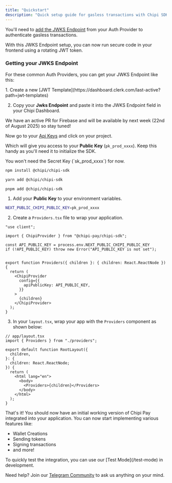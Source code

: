 ```yaml
---
title: "Quickstart"
description: "Quick setup guide for gasless transactions with Chipi SDK in Next.js applications"
---
```


<Steps>
  <Step title="Configure your Authentication" titleSize="h2">

You'll need to [add the JWKS Endpoint](https://dashboard.chipipay.com/configure/jwks-endpoint) from your Auth Provider to authenticate gasless transactions.

<Tip>
  With this JWKS Endpoint setup, you can now run secure code in your frontend
  using a rotating JWT token.
</Tip>

### Getting your JWKS Endpoint

For these common Auth Providers, you can get your JWKS Endpoint like this:

<Tabs>
  <Tab title="Clerk">
  1. Create a new [JWT Template](https://dashboard.clerk.com/last-active?path=jwt-templates)

  2. Copy your **Jwks Endpoint** and paste it into the JWKS Endpoint field in your Chipi Dashboard.
  </Tab>

  <Tab title="Firebase">
  We have an active PR for Firebase and will be available by next week (22nd of August 2025)
   so stay tuned!

  </Tab>

</Tabs>

</Step>

<Step title="Get your Public Key" titleSize="h2">

Now go to your [Api Keys](https://dashboard.chipipay.com/configure/api-keys) and click on your project.

Which will give you access to your **Public Key** (`pk_prod_xxxx`). Keep this handy as you'll need it to initialize the SDK.

<Info>
 You won't need the Secret Key (`sk_prod_xxxx`) for now.
</Info>

</Step>

<Step title="Install the SDK" titleSize="h2">

<CodeGroup>

```bash npm
npm install @chipi/chipi-sdk
```

```bash yarn
yarn add @chipi/chipi-sdk
```

```bash pnpm
pnpm add @chipi/chipi-sdk
```

</CodeGroup>

</Step>

<Step title="Initialize the SDK" titleSize="h2">

1. Add your **Public Key** to your environment variables.

```bash
NEXT_PUBLIC_CHIPI_PUBLIC_KEY=pk_prod_xxxx
```

2. Create a `Providers.tsx` file to wrap your application.

```tsx
"use client";

import { ChipiProvider } from "@chipi-pay/chipi-sdk";

const API_PUBLIC_KEY = process.env.NEXT_PUBLIC_CHIPI_PUBLIC_KEY
if (!API_PUBLIC_KEY) throw new Error("API_PUBLIC_KEY is not set");


export function Providers({ children }: { children: React.ReactNode }) {
  return (
    <ChipiProvider
      config={{
        apiPublicKey: API_PUBLIC_KEY,
      }}
    >
      {children}
    </ChipiProvider>
  );
}

```

3. In your `layout.tsx`, wrap your app with the `Providers` component as shown below:

```tsx
// app/layout.tsx
import { Providers } from "./providers";

export default function RootLayout({
  children,
}: {
  children: React.ReactNode;
}) {
  return (
    <html lang="en">
      <body>
        <Providers>{children}</Providers>
      </body>
    </html>
  );
}
```

</Step>

<Step title="Celebrate & Learn More!" titleSize="h2">

That's it! You should now have an initial working version of Chipi Pay integrated into your application. You can now start implementing various features like:

- Wallet Creations
- Sending tokens
- Signing transactions
- and more!

<Tip>
  To quickly test the integration, you can use our [Test Mode](/test-mode) in
  development.
</Tip>

Need help? Join our [Telegram Community](https://t.me/+e2qjHEOwImkyZDVh) to ask us anything on your mind.

</Step>

</Steps>
